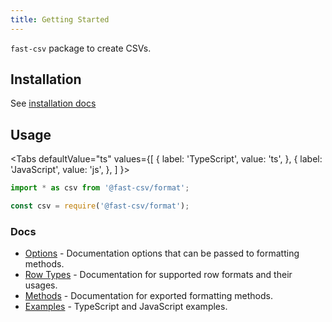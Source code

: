 ```yaml
---
title: Getting Started
---
```



`fast-csv` package to create CSVs.

## Installation

See [installation docs](../introduction/install.md)

## Usage

<Tabs
  defaultValue="ts"
  values={[
    { label: 'TypeScript', value: 'ts', },
    { label: 'JavaScript', value: 'js', },
  ]
}>
<TabItem value="ts">

```ts
import * as csv from '@fast-csv/format';
```

</TabItem>
<TabItem value="js">

```js
const csv = require('@fast-csv/format');
```

</TabItem>
</Tabs>

### Docs

* [Options](options.md) - Documentation options that can be passed to formatting methods.
* [Row Types](row-types.md) - Documentation for supported row formats and their usages.
* [Methods](methods.mdx) - Documentation for exported formatting methods.
* [Examples](examples.mdx) - TypeScript and JavaScript examples.
